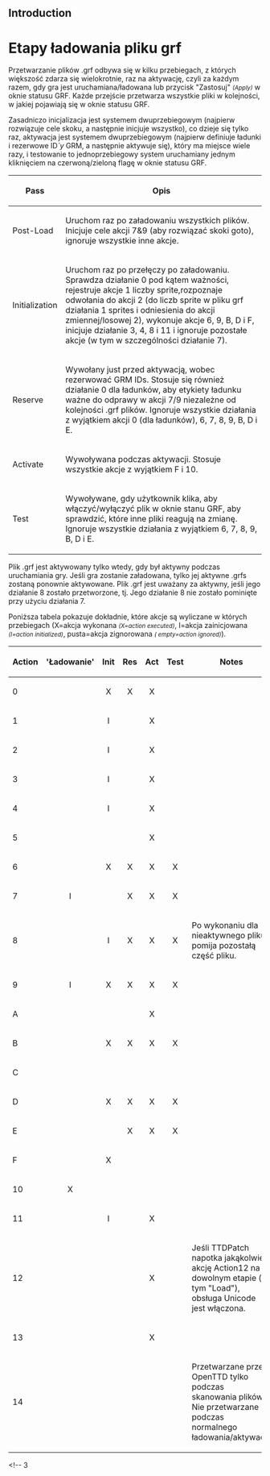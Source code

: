 {{pl/Development/NewGRF/inne strony|en=newgrf-specs.tt-wiki.net/wiki/GrfLoadingStages|pl=pl/Development/NewGRF/NFO Specs/GrfLoadingStages |sub=nfo}}
== Introduction ==

=<span id="The_stages_of_loading_a_grf_file" title="The stages of loading a grf file">Etapy ładowania pliku grf</span>=

Przetwarzanie plików .grf odbywa się w kilku przebiegach, z których większość zdarza się wielokrotnie, raz na aktywację, czyli za każdym razem, gdy gra jest uruchamiana/ładowana lub przycisk "Zastosuj" <small>''(Apply)''</small> w oknie statusu GRF. Każde przejście przetwarza wszystkie pliki w kolejności, w jakiej pojawiają się w oknie statusu GRF.

Zasadniczo inicjalizacja jest systemem dwuprzebiegowym (najpierw rozwiązuje cele skoku, a następnie inicjuje wszystko), co dzieje się tylko raz, aktywacja jest systemem dwuprzebiegowym (najpierw definiuje ładunki i rezerwowe ID''`y'' GRM, a następnie aktywuje się), który ma miejsce wiele razy, i testowanie to jednoprzebiegowy system uruchamiany jednym kliknięciem na czerwoną/zieloną flagę w oknie statusu GRF.

{|
!Pass!!Opis

|-
|Post-Load||Uruchom raz po załadowaniu wszystkich plików. Inicjuje cele akcji 7&amp;9 (aby rozwiązać skoki goto), ignoruje wszystkie inne akcje.

|-
|Initialization||Uruchom raz po przełęczy po załadowaniu. Sprawdza działanie 0 pod kątem ważności, rejestruje akcje 1 liczby sprite,rozpoznaje odwołania do akcji 2 (do liczb sprite w pliku grf działania 1 sprites i odniesienia do akcji zmiennej/losowej 2), wykonuje akcje 6, 9, B, D i F, inicjuje działanie 3, 4, 8 i 11 i ignoruje pozostałe akcje (w tym w szczególności działanie 7).

|-
|Reserve||{{pl/Development/NewGRF/ottdp|0.6|2.5}} Wywołany just przed aktywacją, wobec rezerwować GRM IDs. Stosuje się również działanie 0 dla ładunków, aby etykiety ładunku ważne do odprawy w akcji 7/9 niezależne od kolejności .grf plików. Ignoruje wszystkie działania z wyjątkiem akcji 0 (dla ładunków), 6, 7, 8, 9, B, D i E.

|-
|Activate||Wywoływana podczas aktywacji. Stosuje wszystkie akcje z wyjątkiem F i 10.

|-
|Test||{{pl/Development/NewGRF/ottdp|no|2.5}} Wywoływane, gdy użytkownik klika, aby włączyć/wyłączyć plik w oknie stanu GRF, aby sprawdzić, które inne pliki reagują na zmianę. Ignoruje wszystkie działania z wyjątkiem 6, 7, 8, 9, B, D i E.
|}

Plik .grf jest aktywowany tylko wtedy, gdy był aktywny podczas uruchamiania gry. Jeśli gra zostanie załadowana, tylko jej aktywne .grfs zostaną ponownie aktywowane. Plik .grf jest uważany za aktywny, jeśli jego działanie 8 zostało przetworzone, tj. Jego działanie 8 nie zostało pominięte przy użyciu działania 7.

Poniższa tabela pokazuje dokładnie, które akcje są wyliczane w których przebiegach (X=akcja wykonana <small>''(X=action executed)''</small>, I=akcja zainicjowana <small>''(I=action initialized)''</small>, pusta=akcja zignorowana <small>''( empty=action ignored)''</small>).

{|
!Action!!<span title=Load>'Ładowanie'</span>!!Init!!Res!!Act!!Test!!Notes

|-
|valign=middle|0|| ||valign=middle|<center>X</center>||<center>X<!--<ref>-->{{pl/Development/NewGRF/NFO Specs/refs|text=Na etapie rezerwacji zarezerwowane są szczególnie typy ładunków i kolei, więc ich istnienie może być testowane przez wszystkie GRF na etapie aktywacji niezależnie od zamówienia załadunku.|1}}<!--</ref>--></center>||valign=middle|<center>X</center>|| ||

|-
|1|| ||<center>I</center>|| ||<center>X</center>|| ||

|-
|2|| ||<center>I</center>|| ||<center>X</center>|| ||

|-
|3|| ||<center>I</center>|| ||<center>X</center>|| ||

|-
|4|| ||<center>I</center>|| ||<center>X</center>|| ||

|-
|5|| || || ||<center>X</center>|| ||

|-
|valign=middle|6|| ||valign=middle|<center>X</center>||valign=middle|<center>X</center>||<center>X<!--<ref>-->{{pl/Development/NewGRF/NFO Specs/refs|text={{pl/Development/NewGRF/ottdp|0.6|2.5|ttdprev=2.0.1 alpha 51}} Przetwarzane podczas aktywacji w TTDPatch 2.0.1 alpha 51 i nowsze.|2}}<!--</ref>--></center>||valign=middle|<center>X</center>||

|-
|7||<center>I</center>|| ||<center>X</center>||<center>X</center>||<center>X</center>||

|-
|8|| ||<center>I</center>||<center>X</center>||<center>X</center>||<center>X</center>||Po wykonaniu dla nieaktywnego pliku pomija pozostałą część pliku.

|-
|9||<center>I</center>||<center>X</center>||<center>X</center>||<center>X</center>||<center>X</center>||

|-
|A|| || || ||<center>X</center>|| ||

|-
|valign=middle|B|| ||<center>X<!--<ref>-->{{pl/Development/NewGRF/NFO Specs/refs|text=Przetwarzane podczas inicjowania tylko wtedy, gdy bit 7 ważności jest ustawiony.|3}}<!--</ref>--></center>||valign=middle|<center>X</center>||valign=middle|<center>X</center>||valign=middle|<center>X</center>||

|-
|C|| || || || || ||

|-
|D|| ||<center>X</center>||<center>X</center>||<center>X</center>||<center>X</center>||

|-
|E|| || ||<center>X</center>||<center>X</center>||<center>X</center>||

|-
|F|| ||<center>X</center>|| || || ||

|-
|10||<center>X</center>|| || || || ||

|-
|11|| ||<center>I</center>|| ||<center>X</center>|| ||

|-
|12|| || || ||<center>X</center>|| || Jeśli TTDPatch napotka jakąkolwiek akcję Action12 na dowolnym etapie (w tym "Load"), obsługa Unicode jest włączona.

|-
|13|| || || ||<center>X</center>|| ||

|-
|14|| || || || || || Przetwarzane przez OpenTTD tylko podczas skanowania plików. Nie przetwarzane podczas normalnego ładowania/aktywacji. 
|}
<!--<references/>-->{{pl/Development/NewGRF/NFO Specs/przypisy|101}}<!-- 1
  -->{{pl/Development/NewGRF/NFO Specs/refs|text=Na etapie rezerwacji zarezerwowane są szczególnie typy ładunków i kolei, więc ich istnienie może być testowane przez wszystkie GRF na etapie aktywacji niezależnie od zamówienia załadunku.|<!--1-->przypis}}<!-- 1
 -->
{{pl/Development/NewGRF/NFO Specs/przypisy|222012}}<!-- 2
  -->{{pl/Development/NewGRF/NFO Specs/refs|text={{pl/Development/NewGRF/ottdp|0.6|2.5|ttdprev=2.0.1 alpha 51}} Przetwarzane podczas aktywacji w TTDPatch 2.0.1 alpha 51 i nowsze.|<!--2-->przypis}}<!-- 2
 -->
{{pl/Development/NewGRF/NFO Specs/przypisy|222021}}<!-- 3
  -->{{pl/Development/NewGRF/NFO Specs/refs|text=Przetwarzane podczas inicjowania tylko wtedy, gdy bit 7 ważności jest ustawiony.|<!--3-->przypis}}<!-- 3